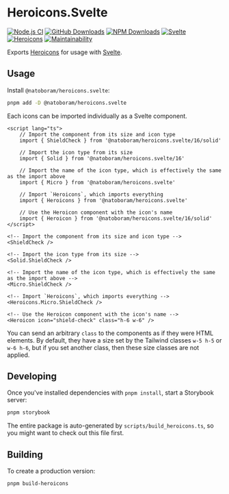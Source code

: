 
<Meta title="README" />

# Heroicons.Svelte

[![Node.js CI](https://github.com/NatoBoram/heroicons.svelte/actions/workflows/node.js.yaml/badge.svg)](https://github.com/NatoBoram/heroicons.svelte/actions/workflows/node.js.yaml) [![GitHub Downloads](https://img.shields.io/github/downloads/NatoBoram/heroicons.svelte/total?logo=github&color=0969da)](https://github.com/NatoBoram/heroicons.svelte/releases) [![NPM Downloads](https://img.shields.io/npm/dt/%40natoboram/heroicons.svelte?logo=npm&color=CB3837)](https://www.npmjs.com/package/@natoboram/heroicons.svelte) [![Svelte](https://img.shields.io/npm/dependency-version/@natoboram/heroicons.svelte/dev/svelte?color=FF3E00&logo=svelte)](https://github.com/sveltejs/svelte) [![Heroicons](https://img.shields.io/npm/dependency-version/@natoboram/heroicons.svelte/dev/heroicons?color=8B5CF6)](https://github.com/tailwindlabs/heroicons) [![Maintainability](https://api.codeclimate.com/v1/badges/bf55494aef500e1de365/maintainability)](https://codeclimate.com/github/NatoBoram/heroicons.svelte/maintainability)

Exports [Heroicons](https://github.com/tailwindlabs/heroicons) for usage with [Svelte](https://github.com/sveltejs/svelte).

## Usage

Install `@natoboram/heroicons.svelte`:

```bash
pnpm add -D @natoboram/heroicons.svelte
```

Each icons can be imported individually as a Svelte component.

```svelte
<script lang="ts">
	// Import the component from its size and icon type
	import { ShieldCheck } from '@natoboram/heroicons.svelte/16/solid'

	// Import the icon type from its size
	import { Solid } from '@natoboram/heroicons.svelte/16'

	// Import the name of the icon type, which is effectively the same as the import above
	import { Micro } from '@natoboram/heroicons.svelte'

	// Import `Heroicons`, which imports everything
	import { Heroicons } from '@natoboram/heroicons.svelte'

	// Use the Heroicon component with the icon's name
	import { Heroicon } from '@natoboram/heroicons.svelte/16/solid'
</script>

<!-- Import the component from its size and icon type -->
<ShieldCheck />

<!-- Import the icon type from its size -->
<Solid.ShieldCheck />

<!-- Import the name of the icon type, which is effectively the same as the import above -->
<Micro.ShieldCheck />

<!-- Import `Heroicons`, which imports everything -->
<Heroicons.Micro.ShieldCheck />

<!-- Use the Heroicon component with the icon's name -->
<Heroicon icon="shield-check" class="h-6 w-6" />
```

You can send an arbitrary `class` to the components as if they were HTML elements. By default, they have a size set by the Tailwind classes `w-5 h-5` or `w-6 h-6`, but if you set another class, then these size classes are not applied.

## Developing

Once you've installed dependencies with `pnpm install`, start a Storybook server:

```bash
pnpm storybook
```

The entire package is auto-generated by `scripts/build_heroicons.ts`, so you might want to check out this file first.

## Building

To create a production version:

```bash
pnpm build-heroicons
```
